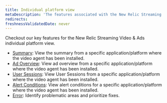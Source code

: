 ```yaml
---
title: Individual platform view
metaDescription: 'The features associated with the New Relic Streaming video & ads.'
redirects:
freshnessValidatedDate: never
---
```


Checkout our key features for the New Relic Streaming Video & Ads individual platform view.

* [Summary](/docs/streaming-video-&-ads/view-data-in-newrelic/streaming-video-&-ads-single-application-view/media-summary-page): View the summary from a specific application/platform where the video agent has been installed.
* [Ad Overview](/docs/streaming-video-&-ads/view-data-in-newrelic/streaming-video-&-ads-single-application-view/ad-overview): View ad overview from a specific application/platform where the video agent has been installed.
* [User Sessions](/docs/streaming-video-&-ads/view-data-in-newrelic/streaming-video-&-ads-single-application-view/user-sessions/overview): View User Sessions from a specific application/platform where the video agent has been installed.
* [Alert Conditions](/docs/tutorial-create-alerts/create-an-alert): View alert conditions for a specific application/platform where the video agent has been installed.
* [Error](/docs/streaming-video-&-ads/view-data-in-newrelic/streaming-video-&-ads-single-application-view/error): Identify problematic areas and prioritize fixes.